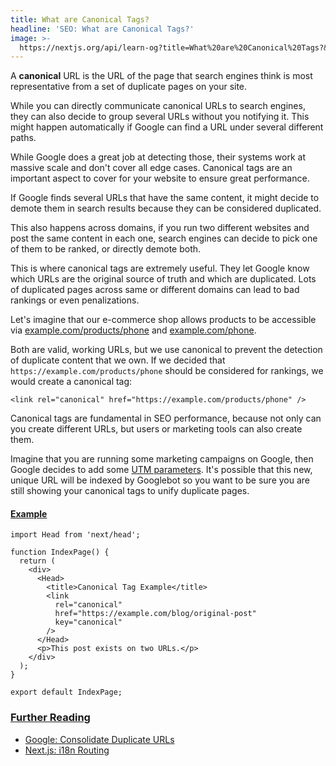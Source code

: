 ```yaml
---
title: What are Canonical Tags?
headline: 'SEO: What are Canonical Tags?'
image: >-
  https://nextjs.org/api/learn-og?title=What%20are%20Canonical%20Tags?&amp;chapter=9
---
```


A **canonical** URL is the URL of the page that search engines think is most representative from a set of duplicate pages on your site.

While you can directly communicate canonical URLs to search engines, they can also decide to group several URLs without you notifying it. This might happen automatically if Google can find a URL under several different paths.

While Google does a great job at detecting those, their systems work at massive scale and don't cover all edge cases. Canonical tags are an important aspect to cover for your website to ensure great performance.

If Google finds several URLs that have the same content, it might decide to demote them in search results because they can be considered duplicated.

This also happens across domains, if you run two different websites and post the same content in each one, search engines can decide to pick one of them to be ranked, or directly demote both.

This is where canonical tags are extremely useful. They let Google know which URLs are the original source of truth and which are duplicated. Lots of duplicated pages across same or different domains can lead to bad rankings or even penalizations.

Let's imagine that our e-commerce shop allows products to be accessible via [example.com/products/phone](https://example.com/products/phone) and [example.com/phone](http://example.com/phone).

Both are valid, working URLs, but we use canonical to prevent the detection of duplicate content that we own. If we decided that `https://example.com/products/phone` should be considered for rankings, we would create a canonical tag:

```
<link rel="canonical" href="https://example.com/products/phone" />
```

Canonical tags are fundamental in SEO performance, because not only can you create different URLs, but users or marketing tools can also create them.

Imagine that you are running some marketing campaigns on Google, then Google decides to add some [UTM parameters](https://ga-dev-tools.appspot.com/campaign-url-builder/). It's possible that this new, unique URL will be indexed by Googlebot so you want to be sure you are still showing your canonical tags to unify duplicate pages.

#### [Example](#example)

```
import Head from 'next/head';
 
function IndexPage() {
  return (
    <div>
      <Head>
        <title>Canonical Tag Example</title>
        <link
          rel="canonical"
          href="https://example.com/blog/original-post"
          key="canonical"
        />
      </Head>
      <p>This post exists on two URLs.</p>
    </div>
  );
}
 
export default IndexPage;
```

### [Further Reading](#further-reading)

*   [Google: Consolidate Duplicate URLs](https://developers.google.com/search/docs/advanced/crawling/consolidate-duplicate-urls)
*   [Next.js: i18n Routing](https://nextjs.org/docs/advanced-features/i18n-routing)
